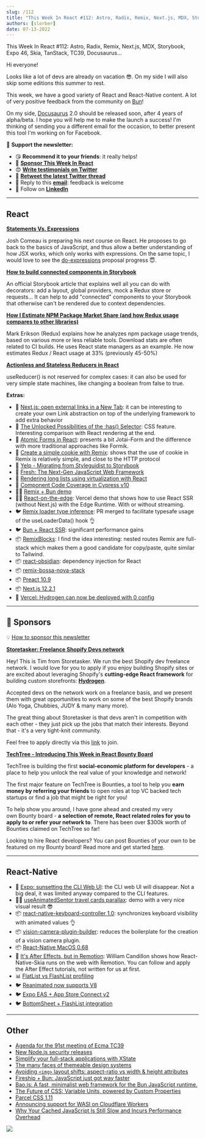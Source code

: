 ```yaml
---
slug: /112
title: "This Week In React #112: Astro, Radix, Remix, Next.js, MDX, Storybook, Expo 46, Skia, TanStack, TC39, Docusaurus..."
authors: [slorber]
date: 07-13-2022
---
```


This Week In React #112: Astro, Radix, Remix, Next.js, MDX, Storybook, Expo 46, Skia, TanStack, TC39, Docusaurus...

<!-- truncate -->

Hi everyone!

Looks like a lot of devs are already on vacation 😎. On my side I will also skip some editions this summer to rest.

This week, we have a good variety of React and React-Native content. A lot of very positive feedback from the community on [Bun](https://bun.sh/?utm_campaign=This%20Week%20In%20React&utm_medium=email&utm_source=Revue%20newsletter)!

On my side, [Docusaurus](https://github.com/facebook/docusaurus?utm_campaign=This%20Week%20In%20React&utm_medium=email&utm_source=Revue%20newsletter) 2.0 should be released soon, after 4 years of alpha/beta. I hope you will help me to make the launch a success! I'm thinking of sending you a different email for the occasion, to better present this tool I'm working on for Facebook.

🙏 **Support the newsletter:**

- 😘 **Recommend it to your friends**: it really helps!
- 💸 [**Sponsor This Week In React**](https://gist.github.com/slorber/cb732fb5d0a002c4d73236a9baeba7bb?utm_campaign=thisweekinreact&utm_medium=email&utm_source=Revue%20newsletter)
- 😍 [**Write testimonials on Twitter**](https://twitter.com/sebastienlorber/timelines/1448942785814466561?utm_campaign=thisweekinreact&utm_medium=email&utm_source=Revue%20newsletter)
- 🧵 [**Retweet the latest Twitter thread**](https://slo.im/thread?utm_campaign=thisweekinreact&utm_medium=email&utm_source=Revue%20newsletter)
- 📨 Reply to this [**email**](mailto:lorber.sebastien@gmail.com?utm_campaign=thisweekinreact&utm_medium=email&utm_source=Revue%20newsletter): feedback is welcome
- 👥 Follow on [**LinkedIn**](https://www.linkedin.com/company/this-week-in-react/?utm_campaign=This%20Week%20In%20React&utm_medium=email&utm_source=Revue%20newsletter)

---

## React

[**Statements Vs. Expressions**](https://www.joshwcomeau.com/javascript/statements-vs-expressions/?utm_campaign=This%20Week%20In%20React&utm_medium=email&utm_source=Revue%20newsletter)

Josh Comeau is preparing his next course on React. He proposes to go back to the basics of JavaScript, and thus allow a better understanding of how JSX works, which only works with expressions. On the same topic, I would love to see the [do-expressions](https://github.com/tc39/proposal-do-expressions?utm_campaign=This%20Week%20In%20React&utm_medium=email&utm_source=Revue%20newsletter) proposal progress 😇.

[**How to build connected components in Storybook**](https://storybook.js.org/blog/how-to-build-connected-components-in-storybook/?utm_campaign=This%20Week%20In%20React&utm_medium=email&utm_source=Revue%20newsletter)

An official Storybook article that explains well all you can do with decorators: add a layout, global providers, mock a Redux store or requests... It can help to add "connected" components to your Storybook that otherwise can't be rendered due to context dependencies.

[**How I Estimate NPM Package Market Share (and how Redux usage compares to other libraries)**](https://blog.isquaredsoftware.com/2022/07/npm-package-market-share-estimates/?utm_campaign=This%20Week%20In%20React&utm_medium=email&utm_source=Revue%20newsletter)

Mark Erikson (Redux) explains how he analyzes npm package usage trends, based on various more or less reliable tools. Download stats are often related to CI builds. He uses React state managers as an example. He now estimates Redux / React usage at 33% (previously 45-50%)

[**Actionless and Stateless Reducers in React**](https://julesblom.com/writing/actionless-and-stateless-reducers?utm_campaign=This%20Week%20In%20React&utm_medium=email&utm_source=Revue%20newsletter)

useReducer() is not reserved for complex cases: it can also be used for very simple state machines, like changing a boolean from false to true.

**Extras:**

- 📜 [Next.js: open external links in a New Tab](https://www.seancdavis.com/posts/open-external-nextlink-links-in-a-new-tab/?utm_campaign=This%20Week%20In%20React&utm_medium=email&utm_source=Revue%20newsletter): it can be interesting to create your own Link abstraction on top of the underlying framework to add extra behavior
- 📜 [The Unlocked Possibilities of the :has() Selector](https://blog.jim-nielsen.com/2022/unlocked-possibilities-of-has-selector/?utm_campaign=This%20Week%20In%20React&utm_medium=email&utm_source=Revue%20newsletter): CSS feature. Interesting comparison with React rendering at the end.
- 📜 [Atomic Forms in React](https://reaper.is/writing/20220709-atomic-forms?utm_campaign=This%20Week%20In%20React&utm_medium=email&utm_source=Revue%20newsletter): presents a bit Jotai-Form and the difference with more traditional approaches like Formik.
- 📜 [Create a simple cookie with Remix](https://jonmeyers.io/blog/create-a-simple-cookie-with-remix?utm_campaign=This%20Week%20In%20React&utm_medium=email&utm_source=Revue%20newsletter): shows that the use of cookie in Remix is relatively simple, and close to the HTTP protocol
- 📜 [Yelp - Migrating from Styleguidist to Storybook](https://engineeringblog.yelp.com/2022/07/migrating-from-styleguidist-to-storybook.html?utm_campaign=This%20Week%20In%20React&utm_medium=email&utm_source=Revue%20newsletter)
- 📜 [Fresh: The Next-Gen JavaScript Web Framework](https://hxrsh.in/blog/fresh?utm_campaign=This%20Week%20In%20React&utm_medium=email&utm_source=Revue%20newsletter)
- 📜 [Rendering long lists using virtualization with React](https://wanago.io/2022/06/27/long-lists-react-virtualization/?utm_campaign=This%20Week%20In%20React&utm_medium=email&utm_source=Revue%20newsletter)
- 📜 [Component Code Coverage in Cypress v10](https://glebbahmutov.com/blog/component-code-coverage/?utm_campaign=This%20Week%20In%20React&utm_medium=email&utm_source=Revue%20newsletter)
- 🧑‍🎨 [Remix + Bun demo](https://twitter.com/ebey_jacob/status/1544608334736592896?utm_campaign=This%20Week%20In%20React&utm_medium=email&utm_source=Revue%20newsletter)
- 🧑‍🎨 [React-on-the-edge](https://github.com/vercel-labs/react-on-the-edge?utm_campaign=This%20Week%20In%20React&utm_medium=email&utm_source=Revue%20newsletter): Vercel demo that shows how to use React SSR (without Next.js) with the Edge Runtime. With or without streaming.
- 🐦 [Remix loader type inference](https://twitter.com/kentcdodds/status/1545048020663750661?utm_campaign=This%20Week%20In%20React&utm_medium=email&utm_source=Revue%20newsletter): PR merged to facilitate typesafe usage of the useLoaderData() hook 👌
- 🐦 [Bun + React SSR](https://twitter.com/jarredsumner/status/1544580094328418304?utm_campaign=This%20Week%20In%20React&utm_medium=email&utm_source=Revue%20newsletter): significant performance gains
- 📦 [RemixBlocks](https://javascript.plainenglish.io/remixblocks-ready-to-use-remix-tailwind-css-routes-and-ui-blocks-470a6db70915?utm_campaign=This%20Week%20In%20React&utm_medium=email&utm_source=Revue%20newsletter): I find the idea interesting: nested routes Remix are full-stack which makes them a good candidate for copy/paste, quite similar to Tailwind.
- 📦 [react-obsidian](https://github.com/wix-incubator/react-obsidian?utm_campaign=This%20Week%20In%20React&utm_medium=email&utm_source=Revue%20newsletter): dependency injection for React
- 📦 [remix-bossa-nova-stack](https://github.com/clerkinc/remix-bossa-nova-stack?utm_campaign=This%20Week%20In%20React&utm_medium=email&utm_source=Revue%20newsletter)
- 📦 [Preact 10.9](https://github.com/preactjs/preact/releases/tag/10.9.0?utm_campaign=This%20Week%20In%20React&utm_medium=email&utm_source=Revue%20newsletter)
- 📦 [Next.js 12.2.1](https://github.com/vercel/next.js/releases/tag/v12.2.1?utm_campaign=This%20Week%20In%20React&utm_medium=email&utm_source=Revue%20newsletter)
- 📣 [Vercel: Hydrogen can now be deployed with 0 config](https://vercel.com/changelog/hydrogen-projects-can-now-be-deployed-with-zero-configuration?utm_campaign=This%20Week%20In%20React&utm_medium=email&utm_source=Revue%20newsletter)

---

## 💸 Sponsors

💡 [How to sponsor this newsletter](https://thisweekinreact.com/sponsor)

[**Storetasker: Freelance Shopify Devs network**](https://www.storetasker.com/become-an-expert?utm_campaign=thisweekinreact&utm_medium=thisweekinreact&utm_source=thisweekinreact)

Hey! This is Tim from Storetasker. We run the best Shopify dev freelance network. I would love for you to apply if you enjoy building Shopify sites or are excited about leveraging Shopify's **cutting-edge React framework** for building custom storefronts: [**Hydrogen**](https://hydrogen.shopify.dev/?utm_campaign=This%20Week%20In%20React&utm_medium=email&utm_source=Revue%20newsletter).

Accepted devs on the network work on a freelance basis, and we present them with great opportunities to work on some of the best Shopify brands (Alo Yoga, Chubbies, JUDY & many many more).

The great thing about Storetasker is that devs aren't in competition with each other - they just pick up the jobs that match their interests. Beyond that - it's a very tight-knit community.

Feel free to apply directly via this [link](https://www.storetasker.com/become-an-expert?utm_campaign=thisweekinreact&utm_medium=thisweekinreact&utm_source=thisweekinreact) to join.

[**TechTree - Introducing This Week in React Bounty Board**](https://techtree.dev/t/sHBrozirH3xSY8jP3M7gGv?utm_campaign=This%20Week%20In%20React&utm_medium=email&utm_source=Revue%20newsletter)

TechTree is building the first **social-economic platform for developers** - a place to help you unlock the real value of your knowledge and network!

The first major feature on TechTree is Bounties, a tool to help you **earn money by referring your friends** to open roles at top VC backed tech startups or find a job that might be right for you!

To help show you around, I have gone ahead and created my very own Bounty board - **a selection of remote, React related roles for you to apply to or refer your network to**. There has been over $300k worth of Bounties claimed on TechTree so far!

Looking to hire React developers? You can post Bounties of your own to be featured on my Bounty board! Read more and get started [here](https://www.notion.so/techtreedev/Share-your-jobs-on-my-Bounty-board-c51d2d97d9f3421bab103c42097907ae?utm_campaign=This%20Week%20In%20React&utm_medium=email&utm_source=Revue%20newsletter).

---

## React-Native

- 📜 [Expo: sunsetting the CLI Web UI](https://blog.expo.dev/sunsetting-the-web-ui-for-expo-cli-ab12936d2206?utm_campaign=This%20Week%20In%20React&utm_medium=email&utm_source=Revue%20newsletter): the CLI web UI will disappear. Not a big deal, it was limited anyway compared to the CLI features.
- 🧑‍🎨 [useAnimatedSentor travel cards parallax](https://twitter.com/lima_lucas3/status/1545956814650499072?utm_campaign=This%20Week%20In%20React&utm_medium=email&utm_source=Revue%20newsletter): demo with a very nice visual result 😎
- 📦 [react-native-keyboard-controller 1.0](https://github.com/kirillzyusko/react-native-keyboard-controller?utm_campaign=This%20Week%20In%20React&utm_medium=email&utm_source=Revue%20newsletter): synchronizes keyboard visibility with animated values 👌
- 📦 [vision-camera-plugin-builder](https://twitter.com/mrousavy/status/1544982270997852160?utm_campaign=This%20Week%20In%20React&utm_medium=email&utm_source=Revue%20newsletter): reduces the boilerplate for the creation of a vision camera plugin.
- 📦 [React-Native MacOS 0.68](https://twitter.com/ReactNativeMSFT/status/1545289039187611650?utm_campaign=This%20Week%20In%20React&utm_medium=email&utm_source=Revue%20newsletter)
- 🎥 [It's After Effects, but in Remotion](https://www.youtube.com/watch?utm_campaign=This%20Week%20In%20React&utm_medium=email&utm_source=Revue%20newsletter&v=-7MOoWN2_nk): William Candillon shows how React-Native-Skia runs on the web with Remotion. You can follow and apply the After Effect tutorials, not written for us at first.
- 📊 [FlatList vs FlashList profiling](https://twitter.com/almouro/status/1544669919479996416?utm_campaign=This%20Week%20In%20React&utm_medium=email&utm_source=Revue%20newsletter)
- 🐦 [Reanimated now supports V8](https://twitter.com/swmansion/status/1546872761045229568?utm_campaign=This%20Week%20In%20React&utm_medium=email&utm_source=Revue%20newsletter)
- 🐦 [Expo EAS + App Store Connect v2](https://twitter.com/Baconbrix/status/1546760343405330434?utm_campaign=This%20Week%20In%20React&utm_medium=email&utm_source=Revue%20newsletter)
- 🐦 [BottomSheet + FlashList integration](https://twitter.com/gorhom/status/1546256656639614977?utm_campaign=This%20Week%20In%20React&utm_medium=email&utm_source=Revue%20newsletter)

---

## Other

- [Agenda for the 91st meeting of Ecma TC39](https://github.com/tc39/agendas/blob/main/2022/07.md?utm_campaign=This%20Week%20In%20React&utm_medium=email&utm_source=Revue%20newsletter)
- [New Node.js security releases](https://nodejs.org/en/blog/vulnerability/july-2022-security-releases/?utm_campaign=This%20Week%20In%20React&utm_medium=email&utm_source=Revue%20newsletter)
- [Simplify your full-stack applications with XState](https://blog.theodo.com/2022/07/simplify-your-applications-with-xstate/?utm_campaign=This%20Week%20In%20React&utm_medium=email&utm_source=Revue%20newsletter)
- [The many faces of themeable design systems](https://bradfrost.com/blog/post/the-many-faces-of-themeable-design-systems/?utm_campaign=This%20Week%20In%20React&utm_medium=email&utm_source=Revue%20newsletter)
- [Avoiding `<img>` layout shifts: aspect-ratio vs width & height attributes](https://jakearchibald.com/2022/img-aspect-ratio/?utm_campaign=This%20Week%20In%20React&utm_medium=email&utm_source=Revue%20newsletter)
- [Fireship + Bun: JavaScript just got way faster](https://www.youtube.com/watch?utm_campaign=This%20Week%20In%20React&utm_medium=email&utm_source=Revue%20newsletter&v=FMhScnY0dME)
- [Bao.js: A fast, minimalist web framework for the Bun JavaScript runtime.](https://github.com/mattreid1/baojs?utm_campaign=This%20Week%20In%20React&utm_medium=email&utm_source=Revue%20newsletter)
- [The Future of CSS: Variable Units, powered by Custom Properties](https://www.bram.us/2022/07/08/the-future-of-css-variable-units-powered-by-custom-properties/?utm_campaign=This%20Week%20In%20React&utm_medium=email&utm_source=Revue%20newsletter)
- [Parcel CSS 1.11](https://twitter.com/devongovett/status/1545142100483719168?utm_campaign=This%20Week%20In%20React&utm_medium=email&utm_source=Revue%20newsletter)
- [Announcing support for WASI on Cloudflare Workers](https://blog.cloudflare.com/announcing-wasi-on-workers/?utm_campaign=This%20Week%20In%20React&utm_medium=email&utm_source=Revue%20newsletter)
- [Why Your Cached JavaScript Is Still Slow and Incurs Performance Overhead](https://www.webperf.tips/tip/cached-js-misconceptions/?utm_campaign=This%20Week%20In%20React&utm_medium=email&utm_source=Revue%20newsletter)

![](https://user-images.githubusercontent.com/749374/178690238-2de46b69-5b32-4037-97d1-5a1c7bd23f97.png)
